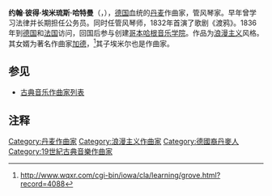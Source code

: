 {{otheruses|other=德国作曲家K.A.哈特曼|卡尔·阿玛德乌斯·哈特曼}}
{{Infobox classical
| 中文名 = J.P.E.哈特曼
| 画像 = JPE Hartmann.jpg
| 附注 =
| 原文名 = Johann Peter Emilius Hartmann
| 国别 = 丹麦
| 出生日期 = 1805年5月14日
| 出生地 = 哥本哈根
| 逝世日期 = 1900年3月10日(84歲)
| 逝世地 = 哥本哈根
| 所属时期 = 浪漫主义
| 所属乐派 =
| 擅长作品类型 = 管弦乐，室内乐，键盘乐，歌剧
| 代表作 = 两部交响曲，三首小提琴奏鸣曲，三首钢琴奏鸣曲，多首管风琴曲，歌剧《渡鸦》《海盗》
| 师从 = 
| 学生 = [[哈梅里克|哈梅里克]]
| 官方网站 =
}}

'''约翰·彼得·埃米琉斯·哈特曼'''（{{lang-da|'''Johann Peter Emilius Hartmann'''}}，{{bd|1805年|5月14日|1900年|3月10日}}），[[德国|德国]]血统的[[丹麦|丹麦]]作曲家，管风琴家。早年曾学习法律并长期担任公务员。同时任管风琴师，1832年首演了歌剧《渡鸦》。1836年到[[德国|德国]]和[[法国|法国]]访问，回国后参与创建[[哥本哈根音乐学院|哥本哈根音乐学院]]。作品为[[浪漫主义音乐|浪漫主义]]风格。其女婿为著名作曲家[[加德|加德]]，<ref>http://www.wqxr.com/cgi-bin/iowa/cla/learning/grove.html?record=4088{{dead link|date=2018年4月 |bot=InternetArchiveBot |fix-attempted=yes }}</ref>其子埃米尔也是作曲家。

== 参见 ==
* [[古典音乐作曲家列表|古典音乐作曲家列表]]

== 注释 ==
<references/>


{{Authority control}}
{{Classical-composer-stub}}
{{DEFAULTSORT: Hartmann, Johan}}
[[Category:丹麦作曲家|Category:丹麦作曲家]]
[[Category:浪漫主义作曲家|Category:浪漫主义作曲家]]
[[Category:德國裔丹麥人|Category:德國裔丹麥人]]
[[Category:19世紀古典音樂作曲家|Category:19世紀古典音樂作曲家]]